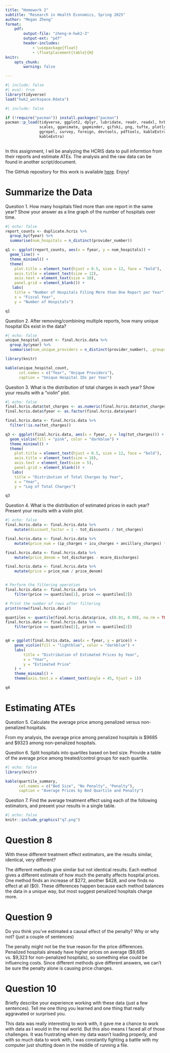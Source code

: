```yaml
---
title: "Homework 2"
subtitle: "Research in Health Economics, Spring 2025"
author: "Megan Zheng"
format:
    pdf: 
        output-file: "zheng-m-hwk2-3"
        output-ext: "pdf"
        header-includes: 
            - \usepackage{float}
            - \floatplacement{table}{H}
knitr:
    opts_chunk:
        warning: false

---
```


```r
#| include: false
#| eval: true
library(tidyverse)
load("hwk2_workspace.Rdata")
```

```r
#| include: false

if (!require("pacman")) install.packages("pacman")
pacman::p_load(tidyverse, ggplot2, dplyr, lubridate, readr, readxl, hrbrthemes, fixest,
               scales, gganimate, gapminder, gifski, png, tufte, plotly, OECD,
               ggrepel, survey, foreign, devtools, pdftools, kableExtra, modelsummary,
               kableExtra)
               
```

In this assignment, I wil be analyzing the HCRIS data to pull informtion from their reports and estimate ATEs. The analysis and the raw data can be found in another script/document.

The GitHub repository for this work is available [here](https://github.com/meganesmeralda/homework2). Enjoy!

\newpage
# Summarize the Data

\noindent Question 1. How many hospitals filed more than one report in the same year? Show your answer as a line graph of the number of hospitals over time.<br>

```r
#| echo: false
report_counts <- duplicate.hcris %>%
  group_by(fyear) %>%
  summarise(num_hospitals = n_distinct(provider_number))

q1 <- ggplot(report_counts, aes(x = fyear, y = num_hospitals)) +
  geom_line() +
  theme_minimal() +
  theme(
    plot.title = element_text(hjust = 0.5, size = 12, face = "bold"),  
    axis.title = element_text(size = 12),  
    axis.text = element_text(size = 10),  
    panel.grid = element_blank()) +
   labs(
    title = "Number of Hospitals Filing More than One Report per Year",
    x = "Fiscal Year",
    y = "Number of Hospitals")

q1
``` 
\vspace{1cm}

\newpage
\noindent Question 2. After removing/combining multiple reports, how many unique hospital IDs exist in the data?

```r
#| echo: false
unique_hospital_count <- final.hcris.data %>%
  group_by(year) %>%
  summarise(num_unique_providers = n_distinct(provider_number), .groups = 'drop')

library(knitr)

kable(unique_hospital_count, 
      col.names = c("Year", "Unique Providers"),
      caption = "Unique Hospital IDs per Year")
```

\newpage

\noindent Question 3. What is the distribution of total charges in each year? Show your results with a “violin” plot.

```r
#| echo: false
final.hcris.data$tot_charges <- as.numeric(final.hcris.data$tot_charges)
final.hcris.data$fyear <- as.factor(final.hcris.data$year)

final.hcris.data <- final.hcris.data %>%
  filter(!is.na(tot_charges))

q3 <- ggplot(final.hcris.data, aes(x = fyear, y = log(tot_charges))) +
  geom_violin(fill = "pink", color = "darkblue") +
  theme_minimal() +
  theme(
    plot.title = element_text(hjust = 0.5, size = 12, face = "bold"),  
    axis.title = element_text(size = 10),  
    axis.text = element_text(size = 5),  
    panel.grid = element_blank()) +
   labs(
    title = "Distribution of Total Charges by Year",
    x = "Year",
    y = "Log of Total Charges")

q3
```

\newpage
\noindent Question 4. What is the distribution of estimated prices in each year? Present your results with a violin plot.

```r
#| echo: false
final.hcris.data <- final.hcris.data %>%
    mutate(discount_factor = 1 - tot_discounts / tot_charges)

final.hcris.data <- final.hcris.data %>%
    mutate(price_num = (ip_charges + icu_charges + ancillary_charges) * discount_factor - tot_mcare_payment)

final.hcris.data <- final.hcris.data %>%
    mutate(price_denom = tot_discharges - mcare_discharges)

final.hcris.data <- final.hcris.data %>%
    mutate(price = price_num / price_denom)


# Perform the filtering operation
final.hcris.data <- final.hcris.data %>%
    filter(price >= quantiles[1], price <= quantiles[2])

# Print the number of rows after filtering
print(nrow(final.hcris.data))

quantiles <- quantile(final.hcris.data$price, c(0.01, 0.99), na.rm = TRUE)
final.hcris.data <- final.hcris.data %>%
    filter(price >= quantiles[1], price <= quantiles[2])


q4 = ggplot(final.hcris.data, aes(x = fyear, y = price)) +
    geom_violin(fill = "lightblue", color = "darkblue") +  
    labs(
        title = "Distribution of Estimated Prices by Year",
        x = "Year",
        y = "Estimated Price"
    ) +
    theme_minimal() +  
    theme(axis.text.x = element_text(angle = 45, hjust = 1))

q4
```
\newpage

# Estimating ATEs

\noindent Question 5. Calculate the average price among penalized versus non-penalized hospitals.

From my analysis, the average price among penalized hospitals is $9685 and $9323 among non-penalized hospitals. 

\newpage
\noindent Question 6. Split hospitals into quartiles based on bed size. Provide a table of the average price among treated/control groups for each quartile.

```r
#| echo: false
library(knitr)

kable(quartile_summary, 
      col.names = c("Bed Size", "No Penalty", "Penalty"),
      caption = "Average Prices by Bed Quartile and Penalty")
```

\newpage
\noindent Question 7. Find the average treatment effect using each of the following estimators, and present your results in a single table. 

```r
#| echo: false
knitr::include_graphics("q7.png")
```

\newpage
# Question 8
With these different treatment effect estimators, are the results similar, identical, very different?

The different methods give similar but not identical results. Each method gives a different estimate of how much the penalty affects hospital prices. One method finds an increase of $272, another $428, and one finds no effect at all ($0). These differences happen because each method balances the data in a unique way, but most suggest penalized hospitals charge more.



\vspace{0.5cm}
# Question 9
Do you think you’ve estimated a causal effect of the penalty? Why or why not? (just a couple of sentences)

The penalty might not be the true reason for the price differences. Penalized hospitals already have higher prices on average ($9,685 vs. $9,323 for non-penalized hospitals), so something else could be influencing costs. Since different methods give different answers, we can’t be sure the penalty alone is causing price changes.

\vspace{0.5cm}
# Question 10
Briefly describe your experience working with these data (just a few sentences). Tell me one thing you learned and one thing that really aggravated or surprised you.

This data was really interesting to work with, it gave me a chance to work with data as I would in the real world. But this also means I faced all of those challenges. It was frustrating when my data wasn't loading properly, and with so much data to work with, I was constantly fighting a battle with my computer just shutting down in the middle of running a file. 